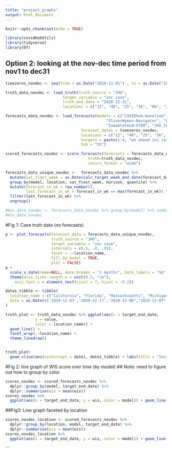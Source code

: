 ```yaml
---
title: "project_graphs"
output: html_document
---
```


```r
knitr::opts_chunk$set(echo = TRUE)
```

```r
library(covidHubUtils)
library(tidyverse)
library(DT)
```

## Option 2: looking at the nov-dec time period from nov1 to dec31
```r
timezeros_novdec <- seq(from = as.Date("2020-11-01") , to = as.Date("2020-12-31"), by="days") 

truth_data_novdec <- load_truth(truth_source = "JHU", 
                         target_variable = "inc case", 
                         truth_end_date = "2020-12-31", 
                         locations = c("12", "48", "25", "36", "06", "26"))

forecasts_data_novdec <- load_forecasts(models = c("COVIDhub-baseline", "CU-select", 
                                            "OliverWyman-Navigator", "LANL-GrowthRate",
                                            "IowaStateLW-STEM", "JHU_IDD-CovidSP", "UVA-Ensemble"), 
                                 forecast_dates = timezeros_novdec,
                                 locations = c("12", "48", "25", "36", "06", "26"), 
                                 targets = paste(1:4, "wk ahead inc case"), 
                                 hub = "US")

scored_forecasts_novdec <- score_forecasts(forecasts = forecasts_data_novdec, 
                                    truth=truth_data_novdec, 
                                    return_format = "wide")

forecasts_data_unique_novdec <-  forecasts_data_novdec %>%
  mutate(sat_fcast_week = as.Date(calc_target_week_end_date(forecast_date, horizon = 0))) %>%
  group_by(model, location, sat_fcast_week, horizon, quantile) %>%
  mutate(forecast_in_wk = row_number(), 
         last_forecast_in_wk = forecast_in_wk == max(forecast_in_wk)) %>% 
  filter(last_forecast_in_wk) %>%
  ungroup()

#min_date_novdec <- forecasts_data_novdec %>% group_by(model) %>% summarise(min_date = min(forecast_date))
#min_date_novdec
```
#Fig 1:  Case truth data (no forecasts)
```r
p <- plot_forecasts(forecast_data = forecasts_data_unique_novdec, 
                    truth_source = "JHU",
                    target_variable = "inc case",  
                    intervals = c(.5, .8, .95),
                    facet = .~location_name,
                    fill_by_model = TRUE,
                    plot = FALSE) 
p +
  scale_x_date(name=NULL, date_breaks = "1 months", date_labels = "%b") +
  theme(axis.ticks.length.x = unit(0.5, "cm"),
    axis.text.x = element_text(vjust = 7, hjust = -0.2))
```
```r
dates_tibble <- tibble(
  location_name = c("California", "Florida", "Massachusetts", "Michigan", "New York", "Texas"),
  date = as.Date(c('2020-12-03','2020-12-17',"2020-12-08","2020-12-07","2020-12-11","2020-11-25"))
)

truth_plot <- truth_data_novdec %>% ggplot(aes(x = target_end_date, 
             y = value, 
             color = location_name)) + 
  geom_line() +
  facet_wrap(.~location_name) + 
  theme_linedraw() 


truth_plot+ 
  geom_vline(aes(xintercept = date), dates_tibble) + labs(title = "Incident Cases Truth Data", x = "Date", y = "Incident Cases", color = "Location")
```

#Fig 2: line graph of WIS score over time  (by model)
## Note: need to figure out how to group by color
```r
scores_novdec <- scored_forecasts_novdec %>%
  dplyr::group_by(model, target_end_date) %>% 
  dplyr::summarise(wis = mean(wis)) 
scores_novdec %>% 
  ggplot(aes(x = target_end_date, y = wis, color = model)) + geom_line()
```

##Fig3: Line graph faceted by location 
```r
scores_novdec_location <- scored_forecasts_novdec %>%
  dplyr::group_by(location, model, target_end_date) %>% 
  dplyr::summarise(wis = mean(wis)) 
scores_novdec_location %>% 
  ggplot(aes(x = target_end_date, y = wis, color = model)) + geom_line() + facet_wrap(.~location) + labs(title = "WIS Scores by State and Model", x = "Date", y = "WIS Score", color = "Location")
```
```

